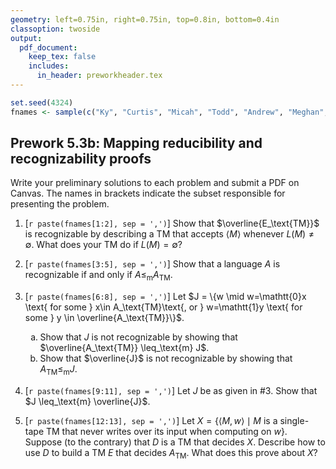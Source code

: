 ```yaml
---
geometry: left=0.75in, right=0.75in, top=0.8in, bottom=0.4in
classoption: twoside
output: 
  pdf_document:
    keep_tex: false
    includes:
      in_header: preworkheader.tex
---
```


```r
set.seed(4324)
fnames <- sample(c("Ky", "Curtis", "Micah", "Todd", "Andrew", "Meghan", "Allie", "David", "Connor", "Levi", "Ben", "Grace", "Joshua"))
```

## Prework 5.3b: Mapping reducibility and recognizability proofs

Write your preliminary solutions to each problem and submit a PDF on Canvas. The names in brackets indicate the subset responsible for presenting the problem.

1. [`r paste(fnames[1:2], sep = ',')`] Show that $\overline{E_\text{TM}}$ is recognizable by describing a TM that accepts $\langle M \rangle$ whenever $L(M) \neq \emptyset$. What does your TM do if $L(M) = \emptyset$?

2. [`r paste(fnames[3:5], sep = ',')`] Show that a language $A$ is recognizable if and only if $A \leq_\text{m} A_\text{TM}$.

3. [`r paste(fnames[6:8], sep = ',')`] Let $J = \{w \mid w=\mathtt{0}x \text{ for some } x\in A_\text{TM}\text{, or } w=\mathtt{1}y \text{ for some } y \in \overline{A_\text{TM}}\}$.
    a. Show that $J$ is not recognizable by showing that $\overline{A_\text{TM}} \leq_\text{m} J$. 
    b. Show that $\overline{J}$ is not recognizable by showing that $A_\text{TM} \leq_\text{m} J$. 

4. [`r paste(fnames[9:11], sep = ',')`] Let $J$ be as given in #3. Show that $J \leq_\text{m} \overline{J}$.

5. [`r paste(fnames[12:13], sep = ',')`] Let $X = \{\langle M, w\rangle \mid M \text{ is a single-tape TM that never writes over its input when computing on }w\}$. Suppose (to the contrary) that $D$ is a TM that decides $X$. Describe how to use $D$ to build a TM $E$ that decides $A_\text{TM}$. What does this prove about $X$? 

\medskip
\mbox{}\xrfill[2pt]{1pt}\textsc{\small begin your solutions below this line}\xrfill[2pt]{1pt}\mbox{}

    